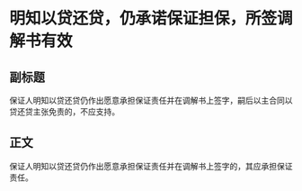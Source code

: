 # 明知以贷还贷，仍承诺保证担保，所签调解书有效
## 副标题
保证人明知以贷还贷仍作出愿意承担保证责任并在调解书上签字，嗣后以主合同以贷还贷主张免责的，不应支持。
## 正文
保证人明知以贷还贷仍作出愿意承担保证责任并在调解书上签字的，其应承担保证责任。